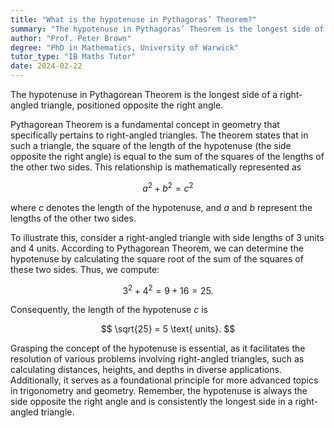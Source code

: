 ```yaml
---
title: "What is the hypotenuse in Pythagoras’ Theorem?"
summary: "The hypotenuse in Pythagoras’ Theorem is the longest side of a right-angled triangle, opposite the right angle."
author: "Prof. Peter Brown"
degree: "PhD in Mathematics, University of Warwick"
tutor_type: "IB Maths Tutor"
date: 2024-02-22
---
```


The hypotenuse in Pythagorean Theorem is the longest side of a right-angled triangle, positioned opposite the right angle.

Pythagorean Theorem is a fundamental concept in geometry that specifically pertains to right-angled triangles. The theorem states that in such a triangle, the square of the length of the hypotenuse (the side opposite the right angle) is equal to the sum of the squares of the lengths of the other two sides. This relationship is mathematically represented as 

$$
a^2 + b^2 = c^2
$$

where $c$ denotes the length of the hypotenuse, and $a$ and $b$ represent the lengths of the other two sides.

To illustrate this, consider a right-angled triangle with side lengths of $3$ units and $4$ units. According to Pythagorean Theorem, we can determine the hypotenuse by calculating the square root of the sum of the squares of these two sides. Thus, we compute:

$$
3^2 + 4^2 = 9 + 16 = 25.
$$

Consequently, the length of the hypotenuse $c$ is 

$$
\sqrt{25} = 5 \text{ units}.
$$

Grasping the concept of the hypotenuse is essential, as it facilitates the resolution of various problems involving right-angled triangles, such as calculating distances, heights, and depths in diverse applications. Additionally, it serves as a foundational principle for more advanced topics in trigonometry and geometry. Remember, the hypotenuse is always the side opposite the right angle and is consistently the longest side in a right-angled triangle.
    